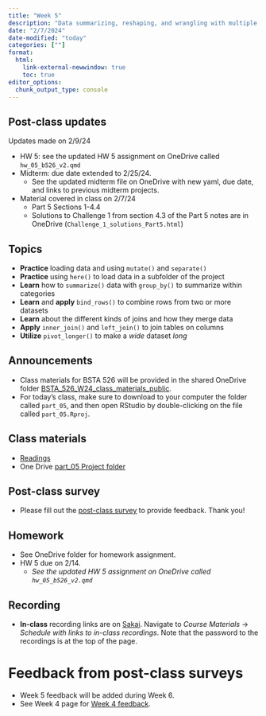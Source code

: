 ```yaml
---
title: "Week 5"
description: "Data summarizing, reshaping, and wrangling with multiple tables"
date: "2/7/2024"
date-modified: "today"
categories: [""]
format: 
  html:
    link-external-newwindow: true
    toc: true
editor_options: 
  chunk_output_type: console
---
```


## Post-class updates 

Updates made on 2/9/24

* HW 5: see the updated HW 5 assignment on OneDrive called `hw_05_b526_v2.qmd`
* Midterm: due date extended to 2/25/24. 
    * See the updated midterm file on OneDrive with new yaml, due date, and links to previous midterm projects.
* Material covered in class on 2/7/24
    * Part 5 Sections 1-4.4
    * Solutions to Challenge 1 from section 4.3 of the Part 5 notes are in OneDrive (`Challenge_1_solutions_Part5.html`)

## Topics

-   **Practice** loading data and using `mutate()` and `separate()`
-   **Practice** using `here()` to load data in a subfolder of the project
-   **Learn** how to `summarize()` data with `group_by()` to summarize within categories
-   **Learn** and **apply** `bind_rows()` to combine rows from two or more datasets
-   **Learn** about the different kinds of joins and how they merge data
-   **Apply** `inner_join()` and `left_join()` to join tables on columns
-   **Utilize** `pivot_longer()` to make a *wide* dataset *long*



## Announcements

* Class materials for BSTA 526 will be provided in the shared OneDrive folder [BSTA_526_W24_class_materials_public](https://ohsuitg-my.sharepoint.com/:f:/g/personal/niederha_ohsu_edu/EvZ5qnesTopKqFWN2_hqEsYBLKZmJDjVxrPCbQOpvAIYSg?e=RDggRF). 
* For today's class, make sure to download to your computer the folder called `part_05`, and then open RStudio by double-clicking on the file called `part_05.Rproj`.


## Class materials

* [Readings](../readings/05-reading.qmd)
* One Drive [part_05 Project folder](https://ohsuitg-my.sharepoint.com/:f:/g/personal/niederha_ohsu_edu/EvZ5qnesTopKqFWN2_hqEsYBLKZmJDjVxrPCbQOpvAIYSg?e=RDggRF)

## Post-class survey

* Please fill out the [post-class survey](https://ohsu.ca1.qualtrics.com/jfe/form/SV_5urkrdktEwkQqEu) to provide feedback. Thank you!

## Homework

* See OneDrive folder for homework assignment.
* HW 5 due on 2/14. 
    * *See the updated HW 5 assignment on OneDrive called `hw_05_b526_v2.qmd`*

## Recording

* __In-class__ recording links are on [Sakai](https://sakai.ohsu.edu/portal/site/BSTA-526-1-AX-W24/tool/a973f2a2-ea06-4734-aab7-a066c5573ca6/ShowPage?returnView=&studentItemId=0&backPath=&bltiAppStores=false&errorMessage=&clearAttr=&messageId=&source=&title=&newTopLevel=false&sendingPage=190949&postedComment=false&addBefore=&itemId=5172228&path=push&topicId=&addTool=-1&recheck=&id=&forumId=). Navigate to _Course Materials_ -> _Schedule with links to in-class recordings_. Note that the password to the recordings is at the top of the page. 


# Feedback from post-class surveys

* Week 5 feedback will be added during Week 6.
* See Week 4 page for [Week 4 feedback](week_04.qmd#muddiest-points-from-week-4).
